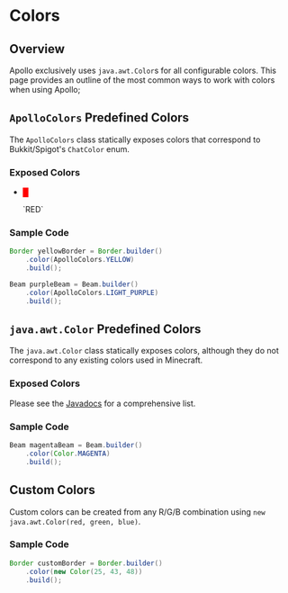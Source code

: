 # Colors

## Overview

Apollo exclusively uses `java.awt.Color`s for all configurable colors. This page provides an outline of the most common ways
to work with colors when using Apollo;

## `ApolloColors` Predefined Colors

The `ApolloColors` class statically exposes colors that correspond to Bukkit/Spigot's `ChatColor` enum.

### Exposed Colors
* <p style="color: red">█</p> `RED`

### Sample Code

```java
Border yellowBorder = Border.builder()
    .color(ApolloColors.YELLOW)
    .build();
```

```java
Beam purpleBeam = Beam.builder()
    .color(ApolloColors.LIGHT_PURPLE)
    .build();
```

## `java.awt.Color` Predefined Colors

The `java.awt.Color` class statically exposes colors, although they do not correspond to any existing colors used in Minecraft.

### Exposed Colors

Please see the [Javadocs](https://docs.oracle.com/javase/8/docs/api/java/awt/Color.html) for a comprehensive list.

### Sample Code

```java
Beam magentaBeam = Beam.builder()
    .color(Color.MAGENTA)
    .build();
```

## Custom Colors

Custom colors can be created from any R/G/B combination using `new java.awt.Color(red, green, blue)`.

### Sample Code

```java
Border customBorder = Border.builder()
    .color(new Color(25, 43, 48))
    .build();
```
